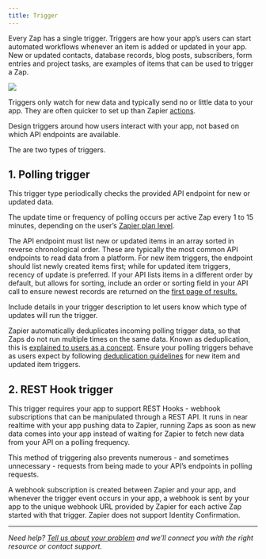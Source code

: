 ```yaml
---
title: Trigger
---
```

Every Zap has a single trigger. Triggers are how your app’s users can start automated workflows whenever an item is added or updated in your app. New or updated contacts, database records, blog posts, subscribers, form entries and project tasks, are examples of items that can be used to trigger a Zap.
<Frame>
  <img src="/images/024547d6df8622335ca65456c6d0a11c.png"/>
</Frame>

Triggers only watch for new data and typically send no or little data to your app. They are often quicker to set up than Zapier [actions](/build/action).

Design triggers around how users interact with your app, not based on which API endpoints are available.

The are two types of triggers.

## 1\. Polling trigger

This trigger type periodically checks the provided API endpoint for new or updated data.

The update time or frequency of polling occurs per active Zap every 1 to 15 minutes, depending on the user’s [Zapier plan level](https://zapier.com/app/pricing).

The API endpoint must list new or updated items in an array sorted in reverse chronological order. These are typically the most common API endpoints to read data from a platform. For new item triggers, the endpoint should list newly created items first; while for updated item triggers, recency of update is preferred. If your API lists items in a different order by default, but allows for sorting, include an order or sorting field in your API call to ensure newest records are returned on the [first page of results.](/build/deduplication)

Include details in your trigger description to let users know which type of updates will run the trigger.

Zapier automatically deduplicates incoming polling trigger data, so that Zaps do not run multiple times on the same data. Known as deduplication, this is [explained to users as a concept](https://zapier.com/help/create/basics/data-deduplication-in-zaps). Ensure your polling triggers behave as users expect by following [deduplication guidelines](/build/deduplication) for new item and updated item triggers.

## 2\. REST Hook trigger

This trigger requires your app to support REST Hooks - webhook subscriptions that can be manipulated through a REST API. It runs in near realtime with your app pushing data to Zapier, running Zaps as soon as new data comes into your app instead of waiting for Zapier to fetch new data from your API on a polling frequency.

This method of triggering also prevents numerous - and sometimes unnecessary - requests from being made to your API’s endpoints in polling requests.

A webhook subscription is created between Zapier and your app, and whenever the trigger event occurs in your app, a webhook is sent by your app to the unique webhook URL provided by Zapier for each active Zap started with that trigger. Zapier does not support Identity Confirmation.

- - -

_Need help? [Tell us about your problem](https://developer.zapier.com/contact) and we’ll connect you with the right resource or contact support._
